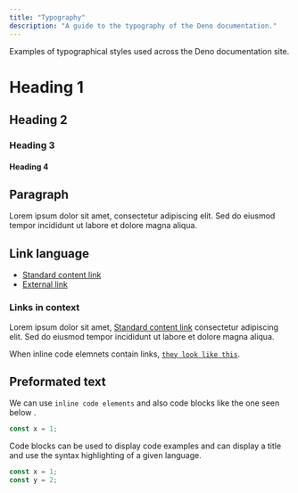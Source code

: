 ```yaml
---
title: "Typography"
description: "A guide to the typography of the Deno documentation."
---
```


Examples of typographical styles used across the Deno documentation site.

# Heading 1

## Heading 2

### Heading 3

#### Heading 4

## Paragraph

Lorem ipsum dolor sit amet, consectetur adipiscing elit. Sed do eiusmod tempor incididunt ut labore et dolore magna aliqua.

## Link language

- [Standard content link](/styleguide)
- [External link](https://deno.com)

### Links in context

Lorem ipsum dolor sit amet, [Standard content link](/styleguide) consectetur adipiscing elit. Sed do eiusmod tempor incididunt ut labore et dolore magna aliqua. 

When inline code elemnets contain links, [`they look like this`](/styleguide).

## Preformated text

We can use `inline code elements` and also code blocks like the one seen below .

```ts
const x = 1;
```

Code blocks can be used to display code examples and can display a title and use the syntax highlighting of a given language.


```ts title="title.ts"
const x = 1;
const y = 2;
```





